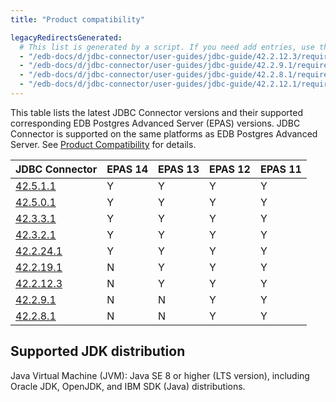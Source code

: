 ```yaml
---
title: "Product compatibility"

legacyRedirectsGenerated:
  # This list is generated by a script. If you need add entries, use the `legacyRedirects` key.
  - "/edb-docs/d/jdbc-connector/user-guides/jdbc-guide/42.2.12.3/requirements_overview.html"
  - "/edb-docs/d/jdbc-connector/user-guides/jdbc-guide/42.2.9.1/requirements_overview.html"
  - "/edb-docs/d/jdbc-connector/user-guides/jdbc-guide/42.2.8.1/requirements_overview.html"
  - "/edb-docs/d/jdbc-connector/user-guides/jdbc-guide/42.2.12.1/requirements_overview.html"
---
```


<div id="requirements_overview" class="registered_link"></div>

This table lists the latest JDBC Connector versions and their supported corresponding EDB Postgres Advanced Server (EPAS) versions. JDBC Connector is supported on the same platforms as EDB Postgres Advanced Server. See [Product Compatibility](https://www.enterprisedb.com/platform-compatibility#epas) for details.

|                       JDBC Connector                       | EPAS 14 | EPAS 13 | EPAS 12 | EPAS 11 | 
| ---------------------------------------------------------- | ------- | ------- | ------- | ------- | 
| [42.5.1.1](01_jdbc_rel_notes/jdbc_42.5.1.1_rel_notes)      | Y       | Y       | Y       | Y       | 
| [42.5.0.1](01_jdbc_rel_notes/jdbc_42.5.0.1_rel_notes)      | Y       | Y       | Y       | Y       | 
| [42.3.3.1](01_jdbc_rel_notes/08_jdbc_42.3.3.1_rel_notes)   | Y       | Y       | Y       | Y       | 
| [42.3.2.1](01_jdbc_rel_notes/09_jdbc_42.3.2.1_rel_notes)   | Y       | Y       | Y       | Y       | 
| [42.2.24.1](01_jdbc_rel_notes/10_jdbc_42.2.24.1_rel_notes) | Y       | Y       | Y       | Y       | 
| [42.2.19.1](01_jdbc_rel_notes/12_jdbc_42.2.19.1_rel_notes) | N       | Y       | Y       | Y       | 
| [42.2.12.3](01_jdbc_rel_notes/14_jdbc_42.2.12.3_rel_notes) | N       | Y       | Y       | Y       | 
| [42.2.9.1](01_jdbc_rel_notes/16_jdbc_42.2.9.1_rel_notes)   | N       | N       | Y       | Y       | 
| [42.2.8.1](01_jdbc_rel_notes/18_jdbc_42.2.8.1_rel_notes)   | N       | N       | Y       | Y       | 

## Supported JDK distribution

Java Virtual Machine (JVM): Java SE 8 or higher (LTS version), including Oracle JDK, OpenJDK, and IBM SDK (Java) distributions.
